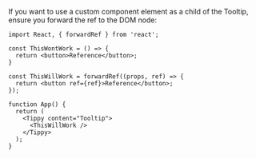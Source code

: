 If you want to use a custom component element as a child of the Tooltip, ensure you forward the ref to the DOM node:

```
import React, { forwardRef } from 'react';

const ThisWontWork = () => {
  return <button>Reference</button>;
}

const ThisWillWork = forwardRef((props, ref) => {
  return <button ref={ref}>Reference</button>;
});

function App() {
  return (
    <Tippy content="Tooltip">
      <ThisWillWork />
    </Tippy>
  );
}
```